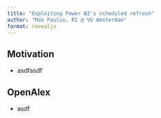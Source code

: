 ```yaml
---
title: "Exploiting Power BI's scheduled refresh"
author: "Max Paulus, RI @ VU Amsterdam"
format: revealjs
---
```


## Motivation

- asdfasdf

## OpenAlex

- asdf

